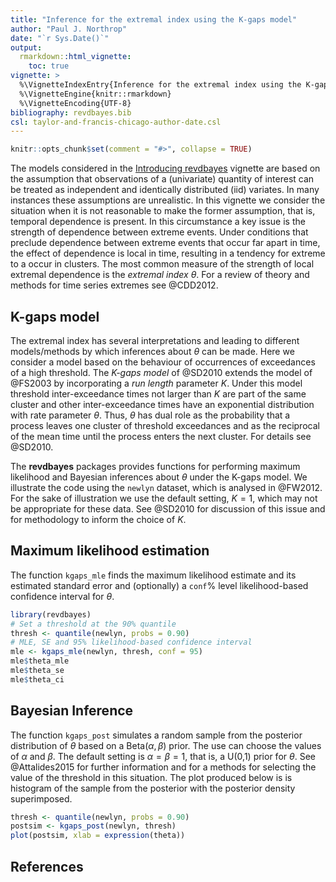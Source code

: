 ```yaml
---
title: "Inference for the extremal index using the K-gaps model"
author: "Paul J. Northrop"
date: "`r Sys.Date()`"
output: 
  rmarkdown::html_vignette:
    toc: true
vignette: >
  %\VignetteIndexEntry{Inference for the extremal index using the K-gaps model}
  %\VignetteEngine{knitr::rmarkdown}
  %\VignetteEncoding{UTF-8}
bibliography: revdbayes.bib
csl: taylor-and-francis-chicago-author-date.csl
---
```


```r
knitr::opts_chunk$set(comment = "#>", collapse = TRUE)
```

The models considered in the [Introducing revdbayes](revdbayes-a-vignette.html) vignette are based on the assumption that observations of a (univariate) quantity of interest can be treated as independent and identically distributed (iid) variates.  In many instances these assumptions are unrealistic.  In this vignette we consider the situation when it is not reasonable to make the former assumption, that is, temporal dependence is present.  In this circumstance a key issue is the strength of dependence between extreme events.  Under conditions that preclude dependence between extreme events that occur far apart in time, the effect of dependence is local in time, resulting in a tendency for extreme to a occur in clusters.  The most common measure of the strength of local extremal dependence is the *extremal index* $\theta$.  For a review of theory and methods for time series extremes see @CDD2012.

## K-gaps model

The extremal index has several interpretations and leading to different models/methods by which inferences about $\theta$ can be made.  Here we consider a model based on the behaviour of occurrences of exceedances of a high threshold.  The *K-gaps model* of   @SD2010 extends the model of @FS2003 by incorporating a *run length* parameter $K$. Under this model threshold inter-exceedance times not larger than $K$ are part of the same cluster and other inter-exceedance times have an exponential distribution with rate parameter $\theta$.  Thus, $\theta$ has dual role as the probability that a process leaves one cluster of threshold exceedances and as the reciprocal of the mean time until the process enters the next cluster.  For details see @SD2010.

The **revdbayes** packages provides functions for performing maximum likelihood and Bayesian inferences about $\theta$ under the K-gaps model.  We illustrate the code using the `newlyn` dataset, which is analysed in @FW2012.  For the sake of illustration we use the default setting, $K = 1$, which may not be appropriate for these data.  See @SD2010 for discussion of this issue and for methodology to inform the choice of $K$.

## Maximum likelihood estimation

The function `kgaps_mle` finds the maximum likelihood estimate and its estimated standard error and (optionally) a `conf`\% level likelihood-based confidence interval for $\theta$.

```r
library(revdbayes)
# Set a threshold at the 90% quantile
thresh <- quantile(newlyn, probs = 0.90)
# MLE, SE and 95% likelihood-based confidence interval
mle <- kgaps_mle(newlyn, thresh, conf = 95)
mle$theta_mle
mle$theta_se
mle$theta_ci
```

## Bayesian Inference

The function `kgaps_post` simulates a random sample from the posterior distribution of $\theta$ based on a Beta($\alpha, \beta$) prior.  The use can choose the values of $\alpha$ and $\beta$.  The default setting is $\alpha = \beta = 1$, that is, a U(0,1) prior for $\theta$.  See @Attalides2015 for further information and for a methods for selecting the value of the threshold in this situation.  The plot produced below is is histogram of the sample from the posterior with the posterior density superimposed.

```r
thresh <- quantile(newlyn, probs = 0.90)
postsim <- kgaps_post(newlyn, thresh)
plot(postsim, xlab = expression(theta))
```


## References

<script type="text/x-mathjax-config">
   MathJax.Hub.Config({  "HTML-CSS": { minScaleAdjust: 125, availableFonts: [] }  });
</script>
